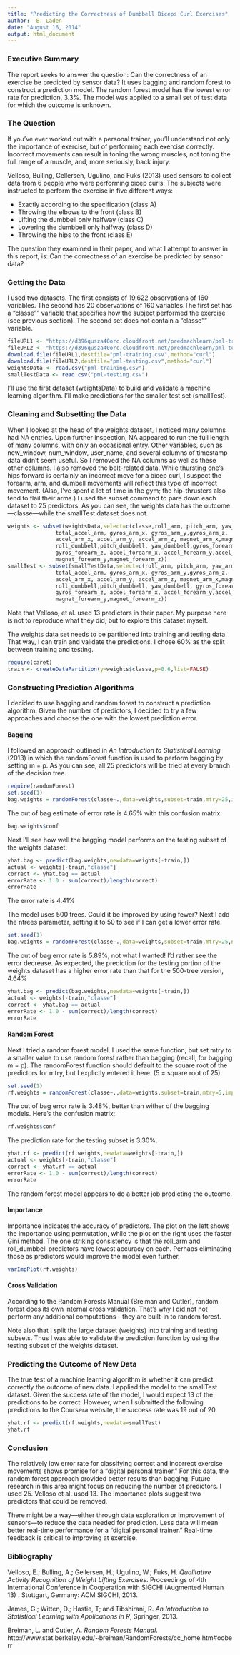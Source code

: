 ```yaml
---
title: "Predicting the Correctness of Dumbbell Biceps Curl Exercises"
author:  B. Laden
date: "August 16, 2014"
output: html_document
---
```


### Executive Summary
The report seeks to answer the question: Can the correctness of an exercise be 
predicted by sensor data? It uses bagging and random forest to construct a
prediction model. The random forest model has the lowest error rate for prediction,
3.3%. The model was applied to a small set of test data for which the outcome 
is unknown. 

### The Question
If you've ever worked out with a personal trainer, you'll understand not only
the importance of exercise, but of performing each exercise correctly. Incorrect 
movements can result in toning the wrong muscles, not toning the full range of a
muscle, and, more seriously, back injury. 

Velloso, Bulling, Gellersen, Ugulino, and Fuks (2013) used sensors 
to collect data from 6 people who were performing bicep curls. The subjects were instructed to perform the exercise in five different ways:

* Exactly according to the specification (class A)
* Throwing the elbows to the front (class B)
* Lifting the dumbbell only halfway (class C)
* Lowering the dumbbell only halfway (class D)
* Throwing the hips to the front (class E)

The question they examined in their paper, and what I attempt to answer in this report,
is: Can the correctness of an exercise be predicted by sensor data?

### Getting the Data

I used two datasets. The first consists of 19,622 observations of 160 variables.
The second has 20 observations of 160 variables.The first set has a "classe"" variable
that specifies how the subject performed the exercise (see previous section).
The second set does not contain a "classe"" variable.

```r
fileURL1 <- "https://d396qusza40orc.cloudfront.net/predmachlearn/pml-training.csv"
fileURL2 <- "https://d396qusza40orc.cloudfront.net/predmachlearn/pml-testing.csv"
download.file(fileURL1,destfile="pml-training.csv",method="curl")
download.file(fileURL2,destfile="pml-testing.csv",method="curl")
weightsData <- read.csv("pml-training.csv")
smallTestData <- read.csv("pml-testing.csv")
```

I'll use the first dataset (weightsData) to build and validate a machine learning algorithm. 
I'll make predictions for the smaller test set (smallTest).

### Cleaning and Subsetting the Data
When I looked at the head of the weights dataset, I noticed many columns had NA entries.
Upon further inspection, NA appeared to run the full length of many columns, with only an
occasional entry. Other variables, such as new_window, num_window, user_name, and 
several columns of timestamp data didn't seem useful. So I removed the NA columns
as well as these other columns. I also removed the belt-related data. While thursting
one's hips forward is certainly an incorrect move for a bicep curl, I suspect the
forearm, arm, and dumbell movements will reflect this type of incorrect movement. 
(Also, I've spent a lot of time in the gym; the hip-thrusters also tend to flail
their arms.) I used the subset command to pare down each dataset to 25 predictors.
As you can see, the weights data has the outcome—classe—while the smallTest dataset does not.

```r
weights <- subset(weightsData,select=c(classe,roll_arm, pitch_arm, yaw_arm,
               total_accel_arm, gyros_arm_x, gyros_arm_y,gyros_arm_z,    
               accel_arm_x, accel_arm_y, accel_arm_z, magnet_arm_x,magnet_arm_y,magnet_arm_z,
               roll_dumbbell,pitch_dumbbell, yaw_dumbbell,gyros_forearm_x, gyros_forearm_y, 
               gyros_forearm_z, accel_forearm_x, accel_forearm_y,accel_forearm_z, magnet_forearm_x, 
               magnet_forearm_y,magnet_forearm_z))
smallTest <- subset(smallTestData,select=c(roll_arm, pitch_arm, yaw_arm,
               total_accel_arm, gyros_arm_x, gyros_arm_y,gyros_arm_z,    
               accel_arm_x, accel_arm_y, accel_arm_z, magnet_arm_x,magnet_arm_y,magnet_arm_z,
               roll_dumbbell,pitch_dumbbell, yaw_dumbbell, gyros_forearm_x, gyros_forearm_y, 
               gyros_forearm_z, accel_forearm_x, accel_forearm_y,accel_forearm_z, magnet_forearm_x, 
               magnet_forearm_y,magnet_forearm_z))
```

Note that Velloso, et al. used 13 predictors in their paper. My purpose here is not
to reproduce what they did, but to explore this dataset myself.

The weights data set needs to be partitioned into training and testing data. That way,
I can train and validate the predictions. I chose 60% as the split between training and testing.
```r
require(caret)
train <- createDataPartition(y=weights$classe,p=0.6,list=FALSE)
```

### Constructing Prediction Algorithms
I decided to use bagging and random forest to construct a prediction algorithm. 
Given the number of predictors, I decided to try a few approaches and choose the
one with the lowest prediction error. 

#### Bagging
I followed an approach outlined in _An 
Introduction to Statistical Learning_ (2013) in which the randomForest function 
is used to perform bagging by setting m = p. As you can see, all 25 predictors
will be tried at every branch of the decision tree.

```r
require(randomForest)
set.seed(1)          
bag.weights = randomForest(classe~.,data=weights,subset=train,mtry=25,importance=TRUE)
```

The out of bag estimate of error rate is 4.65% with this confusion matrix:
```r
bag.weights$conf
```

Next I'll see how well the bagging model performs on the testing subset of the
weights dataset:
```r
yhat.bag <- predict(bag.weights,newdata=weights[-train,])
actual <- weights[-train,"classe"]
correct <- yhat.bag == actual
errorRate <- 1.0 - sum(correct)/length(correct)
errorRate
```
The error rate is 4.41%

The model uses 500 trees. Could it be improved by using fewer? Next I add the
ntrees parameter, setting it to 50 to see if I can get a lower error rate. 
```r
set.seed(1) 
bag.weights = randomForest(classe~.,data=weights,subset=train,mtry=25,ntree=50)
```
The out of bag error rate is 5.89%, not what I wanted! I'd rather see the error
decrease. As expected, the prediction for the testing portion of the weights
dataset has a higher error rate than that for the 500-tree version, 4.64%
```r
yhat.bag <- predict(bag.weights,newdata=weights[-train,])
actual <- weights[-train,"classe"]
correct <- yhat.bag == actual
errorRate <- 1.0 - sum(correct)/length(correct)
errorRate
```

#### Random Forest
Next I tried a random forest model. I used the same function, but set mtry to
a smaller value to use random forest rather than bagging (recall, for bagging m = p). The 
randomForest function should default to the square root of the predictors for
mtry, but I explictly entered it here. (5 = square root of 25).
```r
set.seed(1)
rf.weights = randomForest(classe~.,data=weights,subset=train,mtry=5,importance=TRUE)
```
The out of bag error rate is 3.48%, better than wither of the bagging models. Here's the 
confusion matrix:
```r
rf.weights$conf
```
The prediction rate for the testing subset is 3.30%.
```r
yhat.rf <- predict(rf.weights,newdata=weights[-train,])
actual <- weights[-train,"classe"]
correct <- yhat.rf == actual
errorRate <- 1.0 - sum(correct)/length(correct)
errorRate
```

The random forest model appears to do a better job predicting the outcome. 

#### Importance
Importance indicates the accuracy of predictors. The plot on the left shows the importance using permutation, while the plot on the right uses the faster Gini method. The one striking consistency is that the roll_arm and roll_dumbbell predictors have lowest accuracy on each. Perhaps eliminating those as
predictors would improve the model even further.
```r
varImpPlot(rf.weights)
```

#### Cross Validation
According to the Random Forests Manual (Breiman and Cutler), random forest does
its own internal cross validation. That's why I did not not perform any additional
computations—they are built-in to random forest.

Note also that I split the large dataset (weights) into
training and testing subsets. Thus I was able to validate the prediction function
by using the testing subset of the weights dataset. 


### Predicting the Outcome of New Data
The true test of a machine learning algorithm is whether it can predict correctly
the outcome of new data. I applied the model to the smallTest dataset. Given the 
success rate of the model, I would expect 13 of the predictions to be correct.
However, when I submitted the following predictions to the Coursera website,
the success rate was 19 out of 20. 
```r
yhat.rf <- predict(rf.weights,newdata=smallTest) 
yhat.rf
```


### Conclusion
The relatively low error rate for classifying correct and incorrect exercise
movements shows promise for a "digital personal trainer." For this data, the
random forest approach provided better results than bagging. Future research in this area might focus on reducing the number of predictors. I used 25. Velloso et al. used 13. The Importance plots suggest two predictors that could be removed. 

There might be a way—either through data exploration or improvement of sensors—to
reduce the data needed for prediction.  Less data will mean better real-time
performance for a "digital personal trainer." Real-time feedback is critical to
improving at exercise.

### Bibliography
Velloso, E.; Bulling, A.; Gellersen, H.; Ugulino, W.; Fuks, H. _Qualitative 
Activity Recognition of Weight Lifting Exercises_. Proceedings of 4th 
International Conference in Cooperation with SIGCHI (Augmented Human 13) .
Stuttgart, Germany: ACM SIGCHI, 2013.

James, G.; Witten, D.; Hastie, T; and Tibshirani, R. _An Introduction to 
Statistical Learning with Applications in R_, Springer, 2013.

Breiman, L. and Cutler, A. _Random Forests Manual_. http://www.stat.berkeley.edu/~breiman/RandomForests/cc_home.htm#ooberr